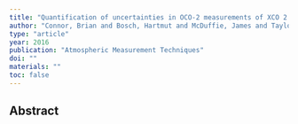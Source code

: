 ```yaml
---
title: "Quantification of uncertainties in OCO-2 measurements of XCO 2: Simulations and linear error analysis"
author: "Connor, Brian and Bosch, Hartmut and McDuffie, James and Taylor, Tommy and Fu, Dejian and Frankenberg, Christian and O'Dell, Chris and Payne, Vivienne H and Gunson, Michael and Pollock, Randy and others"
type: "article"
year: 2016
publication: "Atmospheric Measurement Techniques"
doi: ""
materials: ""
toc: false
---
```


## Abstract

